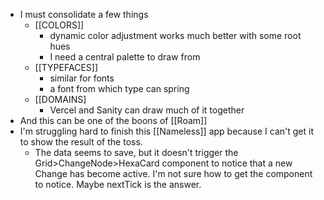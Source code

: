 - I must consolidate a few things
    - [[COLORS]]
        - dynamic color adjustment works much better with some root hues
        - I need a central palette to draw from
    - [[TYPEFACES]]
        - similar for fonts
        - a font from which type can spring
    - [[DOMAINS]
        - Vercel and Sanity can draw much of it together
- And this can be one of the boons of [[Roam]]
- I'm struggling hard to finish this [[Nameless]] app because I can't get it to show the result of the toss.
    - The data seems to save, but it doesn't trigger the Grid>ChangeNode>HexaCard component to notice that a new Change has become active. I'm not sure how to get the component to notice. Maybe nextTick is the answer.
